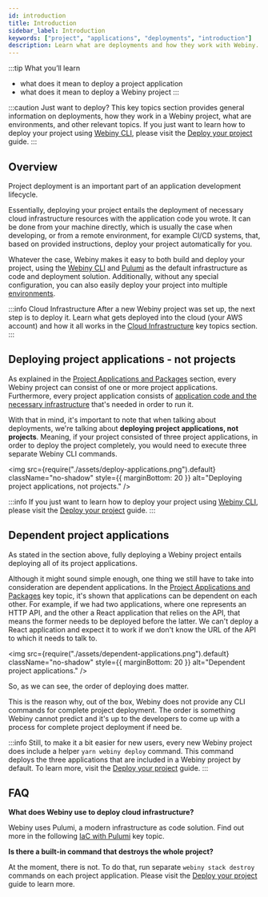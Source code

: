 ```yaml
---
id: introduction
title: Introduction
sidebar_label: Introduction
keywords: ["project", "applications", "deployments", "introduction"]
description: Learn what are deployments and how they work with Webiny.
---
```



:::tip What you’ll learn
- what does it mean to deploy a project application
- what does it mean to deploy a Webiny project
:::

:::caution Just want to deploy?
This key topics section provides general information on deployments, how they work in a Webiny project, what are environments, and other relevant topics. If you just want to learn how to deploy your project using [Webiny CLI](/docs/key-topics/webiny-cli), please visit the [Deploy your project](/docs/how-to-guides/deployment/deploy-your-project) guide.
:::

## Overview

Project deployment is an important part of an application development lifecycle.

<!-- vale off -->
Essentially, deploying your project entails the deployment of necessary cloud infrastructure resources with the application code you wrote. It can be done from your machine directly, which is usually the case when developing, or from a remote environment, for example CI/CD systems, that, based on provided instructions, deploy your project automatically for you.
<!-- vale on -->

Whatever the case, Webiny makes it easy to both build and deploy your project, using the [Webiny CLI](/docs/key-topics/webiny-cli) and [Pulumi](/docs/key-topics/deployment/iac-with-pulumi) as the default infrastructure as code and deployment solution. Additionally, without any special configuration, you can also easily deploy your project into multiple [environments](/docs/key-topics/deployment/environments).

:::info Cloud Infrastructure
After a new Webiny project was set up, the next step is to deploy it. Learn what gets deployed into the cloud (your AWS account) and how it all works in the [Cloud Infrastructure](/docs/key-topics/cloud-infrastructure/introduction) key topics section.
:::

## Deploying project applications - not projects

As explained in the [Project Applications and Packages](/docs/key-topics/project-organization/project-applications-and-packages) section, every Webiny project can consist of one or more project applications. Furthermore, every project application consists of [application code and the necessary infrastructure](/docs/key-topics/project-organization/project-applications) that's needed in order to run it.

With that in mind, it's important to note that when talking about deployments, we're talking about **deploying project applications, not projects**. Meaning, if your project consisted of three project applications, in order to deploy the project completely, you would need to execute three separate Webiny CLI commands.

<!-- vale off -->

<img
  src={require("./assets/deploy-applications.png").default}
  className="no-shadow"
  style={{ marginBottom: 20 }}
  alt="Deploying project applications, not projects."
/>

<!-- vale on -->

:::info
If you just want to learn how to deploy your project using [Webiny CLI](/docs/key-topics/webiny-cli), please visit the [Deploy your project](/docs/how-to-guides/deployment/deploy-your-project) guide.
:::

## Dependent project applications

As stated in the section above, fully deploying a Webiny project entails deploying all of its project applications.

<!-- vale off -->
Although it might sound simple enough, one thing we still have to take into consideration are dependent applications. In the [Project Applications and Packages](/docs/key-topics/project-organization/project-applications-and-packages#package-and-project-application-dependencies) key topic, it's shown that applications can be dependent on each other. For example, if we had two applications, where one represents an HTTP API, and the other a React application that relies on the API, that means the former needs to be deployed before the latter. We can't deploy a React application and expect it to work if we don't know the URL of the API to which it needs to talk to.

<img
  src={require("./assets/dependent-applications.png").default}
  className="no-shadow"
  style={{ marginBottom: 20 }}
  alt="Dependent project applications."
/>

<!-- vale on -->

So, as we can see, the order of deploying does matter.

This is the reason why, out of the box, Webiny does not provide any CLI commands for complete project deployment. The order is something Webiny cannot predict and it's up to the developers to come up with a process for complete project deployment if need be.

:::info
Still, to make it a bit easier for new users, every new Webiny project does include a helper `yarn webiny deploy` command. This command deploys the three applications that are included in a Webiny project by default. To learn more, visit the [Deploy your project](/docs/how-to-guides/deployment/deploy-your-project) guide.
:::

## FAQ
**What does Webiny use to deploy cloud infrastructure?**

Webiny uses Pulumi, a modern infrastructure as code solution. Find out more in the following [IaC with Pulumi](/docs/key-topics/deployment/iac-with-pulumi) key topic.

**Is there a built-in command that destroys the whole project?**

At the moment, there is not. To do that, run separate `webiny stack destroy` commands on each project application. Please visit the [Deploy your project](/docs/how-to-guides/deployment/deploy-your-project) guide to learn more.
